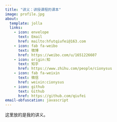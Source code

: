 ```yaml
---
title: "讲义：讲授课程的课本"
image: profile.jpg
about:
  template: jolla
  links:
    - icon: envelope
      text: Email
      href: mailto:hfutqiufei@163.com
    - icon: fab fa-weibo
      text: 微博
      href: https://weibo.com/u/1651226607
    - icon: origin:知
      text: 知乎
      href: https://www.zhihu.com/people/cionysus
    - icon: fab fa-weixin
      text: 微信
      href: weixin:cionysus
    - icon: github
      text: Github
      href: https://github.com/qiufei
email-obfuscation: javascript
---
```




这里放的是我的讲义。
